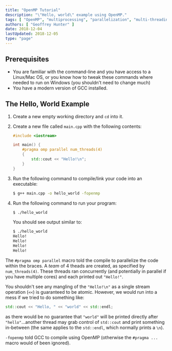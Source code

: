 ```yaml
---
title: "OpenMP Tutorial"
description: "\"Hello, world\" example using OpenMP."
tags: [ "OpenMP", "multiprocessing", "parallelization", "multi-threading" ]
authors: [ "Geoffrey Hunter" ]
date: 2018-12-04
lastUpdated: 2018-12-05
type: "page"
---
```



## Prerequisites

* You are familiar with the command-line and you have access to a Linux/Mac OS, or you know how to tweak these commands where needed to run on Windows (you shouldn't need to change much)
* You have a modern version of GCC installed.

## The Hello, World Example

1. Create a new empty working directory and `cd` into it.

2. Create a new file called `main.cpp` with the following contents:

    ```c++
    #include <iostream>

    int main() {
        #pragma omp parallel num_threads(4)
        {
            std::cout << "Hello!\n";
        }
    }
    ```

3. Run the following command to compile/link your code into an executable:

    ```sh
    $ g++ main.cpp -o hello_world -fopenmp
    ```

4. Run the following command to run your program:

    ```sh
    $ ./hello_world
    ```

    You should see output similar to:

    ```sh
    $ ./hello_world
    Hello!
    Hello!
    Hello!
    Hello!
    ```

The `#pragma omp parallel` macro told the compile to parallelize the code within the braces. A _team_ of 4 theads are created, as specified by `num_threads(4)`. These threads ran concurrently (and potentially in parallel if you have multiple cores) and each printed out `"Hello!"`.

You shouldn't see any mangling of the `"Hello!\n"` as a single stream operation (`<<`) is guaranteed to be atomic. However, we would run into a mess if we tried to do something like:

```c++
std::cout << "Hello, " << "world" << std::endl;
```

as there would be no guarantee that `"world"` will be printed directly after `"hello"`...another thread may grab control of `std::cout` and print something in-between (the same applies to the `std::endl`, which normally prints a `\n`).

`-fopenmp` told GCC to compile using OpenMP (otherwise the `#pragma ...` macro would of been ignored).

